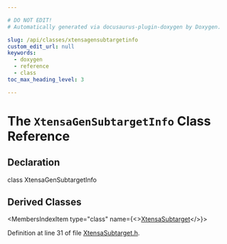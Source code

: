 ```yaml
---

# DO NOT EDIT!
# Automatically generated via docusaurus-plugin-doxygen by Doxygen.

slug: /api/classes/xtensagensubtargetinfo
custom_edit_url: null
keywords:
  - doxygen
  - reference
  - class
toc_max_heading_level: 3

---
```





# The `XtensaGenSubtargetInfo` Class Reference

<DoxygenPage pluginConfig={pluginConfig}>



## Declaration

<CodeBlock>class XtensaGenSubtargetInfo</CodeBlock>

## Derived Classes

<MembersIndex>

<MembersIndexItem
  type="class"
  name={<><a href="/docs/api/classes/llvm/xtensasubtarget">XtensaSubtarget</a></>}>
</MembersIndexItem>

</MembersIndex>


Definition at line 31 of file <a href="/docs/api/files/lib/lib/target/lib/target/xtensa/xtensasubtarget-h">XtensaSubtarget.h</a>.

</DoxygenPage>
